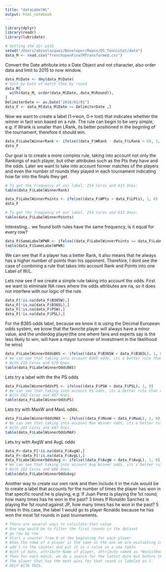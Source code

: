 ```yaml
---
title: "dataLabelWL"
output: html_notebook
---
```


```r
library(dplyr)
library(readr)
library(lubridate)

# Setting the dir path
setwd("/Users/abyvelazquez/Developer/Repos/DS_TennisSet/data")
data_M <- read.csv("frenchopenFinalMTransformed.csv")
```
Convert the Date attribute into a Date Object and not character, also order data and limit to 2015 to now window.
```r
data_M$Date <- dmy(data_M$Date)
# Sort by Date of match then by round
data_M[
  with(data_M, order(data_M$Date, data_M$Round)),
]
DelimiterDate <- as.Date("2016/01/01")
data_F <- data_M[data_M$Date >= DelimiterDate ,]


```
Now we want to create a label (1->won, 0-> lost) that indicates whether the winner in fact won based on a rule.
The rule can begin to be very simple, e.g: if Wrank is smaller than LRank, its better positioned in the begining of
the tournament, therefore it should win.
```r
data_F$LabelWinnerRank <- ifelse((data_F$WRank - data_F$LRank < 0), 1, 0)
data_F
```

Our goal is to create a more complex rule, taking into account not only the Rankings of each player, but other
attributes such as the Pts they have and the odds.
Later we want to take into account former matches of the players and even the number of rounds they played in each
tournament indicating how far into the finals they get.
```r
# To get the frequency of our label, 254 Ceros and 633 Ones:
table(data_F$LabelWinnerRank)
```
```r
data_F$LabelWinnerPoints <- ifelse((data_F$WPts > data_F$LPts), 1, 0)
data_F
```
```r
# To get the frequency of our label, 254 Ceros and 633 Ones:
table(data_F$LabelWinnerPoints)
```
Interesting... we found both rules have the same frequency, is it equal for every row?
```r
data_F$SameLabelWPWR <- ifelse((data_F$LabelWinnerPoints == data_F$LabelWinnerRank), 1, 0)
table(data_F$SameLabelWPWR)
```
We can see that if a player has a better Rank, it also means that he always has a higher number of points than
his opponent.
Therefore, I dont see the case of combining a rule that takes into account Rank and Points into one Label of W/L.




Lets now see if we create a simple rule taking into account the odds.
First we want to eliminate NA rows where the odds attributes are na, so it does not interfere with our logic of the rule
```r
data_F[!is.na(data_F$B365W),]
data_F[!is.na(data_F$B365L),]
data_F[!is.na(data_F$PSW),]
data_F[!is.na(data_F$PSL),]
```
For the B365 odds label, because we know it is using the Decimal European odds system, we know that the favorite player
will always have a minor value, and the underdog player(the one where fans and experts say is the less likely to win,
will have a mayor turnover of investment in the likelihood he wins)
```r
data_F$LabelWinnerOddsB65 <- ifelse((data_F$B365W < data_F$B365L), 1, 0)
# We can see that taking into account B365 odds, its a better rule than ranking and points alone.
# With 210 Ceros and 679 Ones.
table(data_F$LabelWinnerOddsB65)
```
Lets try a label with the the PS odds
```r
data_F$LabelWinnerOddsPS <- ifelse((data_F$PSW < data_F$PSL), 1, 0)
# We can see that taking into account PS odds, its a better rule than ranking and points alone.
# With 202 Ceros and 687 Ones.
table(data_F$LabelWinnerOddsPS)

```
Lets try with MaxW and MaxL odds.
```r
data_F$LabelWinnerOddsMAX <- ifelse((data_F$MaxW < data_F$MaxL), 1, 0)
# We can see that taking into account Max Winner odds, its a better rule than ranking and points alone.
# With 201 Ceros and 687 Ones.
table(data_F$LabelWinnerOddsMAX)
```
Lets try with AvgW and AvgL odds
```r
data_F<-data_F[!is.na(data_F$AvgW),]
data_F<-data_F[!is.na(data_F$AvgL),]
data_F$LabelWinnerOddsAvg <- ifelse((data_F$AvgW < data_F$AvgL), 1, 0)
# We can see that taking into account Avg Winner odds, its a better rule than ranking and points alone.
# With 202 Ceros and 686 Ones.
table(data_F$LabelWinnerOddsAvg)
```
Another way to create our own rank and then include it in the rule would be to create a label that accounts for the
number of times the player has won in that specific round he is playing, e.g:
If Juan Perez is playing the 1st round, how many times has he won in the past? 3 times
If Ronaldo Sanchez is playing the 1st round against JP, how many times has he won in the past? 5 times
In this case, the label 1 would go to player Ronaldo because he has won the most 1st rounds in past tournaments.

```r
# There are several ways to calculate that value
# One way would be to filter the first rounds in the dataset
# go row by row
# Start a counter from 0 at the beginning for each player
# When the name of a player is the same as the one we are evaluating in "Winner" attribute, then:
# add 1 to the counter and put it as a value in a new table
# With id date, attribute Name of player, attribute named as "Won1stRounds"
# Then for each match, we do a search for the latest date but before the start of that match for both players
# The player that has the most wins for that round is labeled as 1.
# HELP WITH THIS.
```
